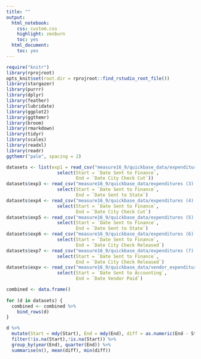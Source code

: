 ```yaml
---
title: ""
output:
  html_notebook:
    css: custom.css
    highlight: zenburn
    toc: yes
  html_document:
    toc: yes
---
```


```r
require("knitr")
library(rprojroot)
opts_knit$set(root.dir = rprojroot::find_rstudio_root_file())
library(stargazer)
library(purrr)
library(dplyr)
library(feather)
library(lubridate)
library(ggplot2)
library(ggthemr)
library(broom)
library(rmarkdown)
library(tidyr)
library(scales)
library(readxl)
library(readr)
ggthemr("pale", spacing = 2)
```


```r
datasets <- list(exp1 = read_csv("measure16_9/quickbase_data/expenditures.csv") %>%
                   select(Start = `Date Sent to Finance`,
                          End = `Date City Check Cut`))
datasets$exp3 <- read_csv("measure16_9/quickbase_data/expenditures (3).csv") %>%
                   select(Start = `Date Sent to Finance`,
                          End = `Date Sent to State`)
datasets$exp4 <- read_csv("measure16_9/quickbase_data/expenditures (4).csv")%>%
                   select(Start = `Date Sent to Finance`,
                          End = `Date City Check Cut`)
datasets$exp5 <- read_csv("measure16_9/quickbase_data/expenditures (5).csv")%>%
                   select(Start = `Date Sent to Finance`,
                          End = `Date Sent to State`)
datasets$exp6 <- read_csv("measure16_9/quickbase_data/expenditures (6).csv")%>%
                   select(Start = `Date Sent to Finance`,
                          End = `Date City Check Released`)
datasets$exp7 <- read_csv("measure16_9/quickbase_data/expenditures (7).csv")%>%
                   select(Start = `Date Sent to Finance`,
                          End = `Date City Check Released`)
datasets$expv <- read_csv("measure16_9/quickbase_data/vendor_expenditures.csv")%>%
                   select(Start = `Date Sent to Accounting`,
                          End = `Date Vendor Paid`)


```

```r
combined <- data.frame()
  
for (d in datasets) {
  combined <- combined %>%
    bind_rows(d)
}

d %>% 
  mutate(Start = mdy(Start), End = mdy(End), diff = as.numeric(End - Start)) %>% 
  filter(!is.na(Start),!is.na(Start)) %>% 
  group_by(year(End), quarter(End)) %>%
  summarise(n(), mean(diff), min(diff))
```

